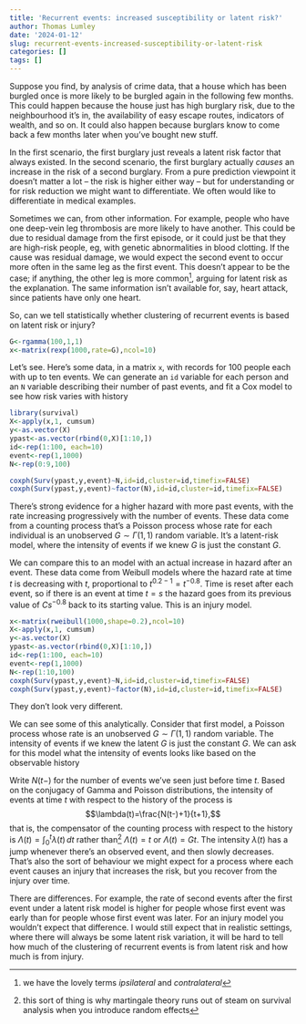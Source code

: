 ```yaml
---
title: 'Recurrent events: increased susceptibility or latent risk?'
author: Thomas Lumley
date: '2024-01-12'
slug: recurrent-events-increased-susceptibility-or-latent-risk
categories: []
tags: []
---
```


Suppose you find, by analysis of crime data, that a house which has been burgled once is more likely to be burgled again in the following few months.  This could happen because the house just has high burglary risk, due to the neighbourhood it's in, the availability of easy escape routes, indicators of wealth, and so on.  It could also happen because burglars know to come back a few months later when you've bought new stuff. 

In the first scenario, the first burglary just reveals a latent risk factor that always existed. In the second scenario, the first burglary actually *causes* an increase in the risk of a second burglary.  From a pure prediction viewpoint it doesn't matter a lot -- the risk is higher either way -- but for understanding or for risk reduction we might want to differentiate. We often would like to differentiate in medical examples.

Sometimes we can, from other information.  For example, people who have one deep-vein leg thrombosis are more likely to have another.  This could be due to residual damage from the first episode, or it could just be that they are high-risk people, eg, with genetic abnormalities in blood clotting.  If the cause was residual damage, we would expect the second event to occur more often in the same leg as the first event. This doesn't appear to be the case; if anything, the other leg is more common^[we have the lovely terms *ipsilateral* and *contralateral*], arguing for latent risk as the explanation. The same information isn't available for, say, heart attack, since patients have only one heart. 

So, can we tell statistically whether clustering of recurrent events is based on latent risk or injury? 


```r
G<-rgamma(100,1,1)
x<-matrix(rexp(1000,rate=G),ncol=10)
```

Let's see. Here's some data, in a matrix `x`, with records for 100 people each with up to ten events. We can generate an `id` variable for each person and an `N` variable describing their number of past events, and fit a Cox model to see how risk varies with history


```r
library(survival)
X<-apply(x,1, cumsum)
y<-as.vector(X)
ypast<-as.vector(rbind(0,X)[1:10,])
id<-rep(1:100, each=10)
event<-rep(1,1000)
N<-rep(0:9,100)

coxph(Surv(ypast,y,event)~N,id=id,cluster=id,timefix=FALSE)
coxph(Surv(ypast,y,event)~factor(N),id=id,cluster=id,timefix=FALSE)
```

There's strong evidence for a higher hazard with more past events, with the rate increasing progressively with the number of events.  These data come from a counting process that's a Poisson process whose rate for each individual is an unobserved $G\sim\Gamma(1,1)$ random variable. It's a latent-risk model, where the intensity of events if we knew $G$ is just the constant $G$.

We can compare this to an model with an actual increase in hazard after an event. These data come from Weibull models where the hazard rate at time $t$ is decreasing with $t$, proportional to $t^{0.2-1}=t^{-0.8}$. Time is reset after each event, so if there is an event at time $t=s$ the hazard goes from its previous value of $Cs^{-0.8}$ back to its starting value.  This is an injury model.

```r
x<-matrix(rweibull(1000,shape=0.2),ncol=10)
X<-apply(x,1, cumsum)
y<-as.vector(X)
ypast<-as.vector(rbind(0,X)[1:10,])
id<-rep(1:100, each=10)
event<-rep(1,1000)
N<-rep(1:10,100)
coxph(Surv(ypast,y,event)~N,id=id,cluster=id,timefix=FALSE)
coxph(Surv(ypast,y,event)~factor(N),id=id,cluster=id,timefix=FALSE)
```


They don't look very different. 


We can see some of this analytically. Consider that first model,  a Poisson process whose rate is an unobserved $G\sim\Gamma(1,1)$ random variable.  The intensity of events if we knew the latent $G$ is just the constant $G$. We can ask for this model what the intensity of events looks like based on the observable history

Write $N(t-)$ for the number of events we've seen just before time $t$.  Based on the conjugacy of Gamma and Poisson distributions, the intensity of events at time $t$ with respect to the history of the process is 
$$\lambda(t)=\frac{N(t-)+1}{t+1},$$
that is, the compensator of the counting process with respect to the history is $\Lambda(t)=\int_0^t\lambda(t)\,dt$ rather than^[this sort of thing is why martingale theory runs out of steam on survival analysis when you introduce random effects] $\Lambda(t)=t$ or $\Lambda(t)=Gt$. The intensity $\lambda(t)$ has a jump whenever there's an observed event, and then slowly decreases. That's also the sort of behaviour we might expect for a process where each event causes an injury that increases the risk, but you recover from the injury over time. 

There are differences. For example, the  rate of second events after the first event under a latent risk model is higher for people whose first event was early than for people whose first event was later.  For an injury model you wouldn't expect that difference.  I would still expect that in realistic settings, where there will always be some latent risk variation, it will be hard to tell how much of the clustering of recurrent events is from latent risk and how much is from injury. 